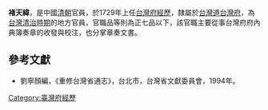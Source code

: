 '''褚天緯'''，是中國[[清朝|清朝]]官員，於1729年上任[[台灣府經歷|台灣府經歷]]，隸屬於[[台灣道|台灣道]][[台灣府|台灣府]]，為[[台灣清治時期|台灣清治時期]]的地方官員，官職品等則為正七品以下，該官職主要從事台灣府府內典簿奏章的收發與校注，也分掌章奏文書。

==參考文獻==
*劉寧顏編，《重修台灣省通志》，台北市，台灣省文獻委員會，1994年。
{{start box}}
{{s-before|[[左懋源|左懋源]]}}
{{s-title|[[台灣府經歷|台灣府經歷]]|1729年上任}}
{{s-after|[[郭士謙|郭士謙]]}}
{{end box}}
{{清朝人物小作品}}

[[Category:臺灣府經歷|Category:臺灣府經歷]]